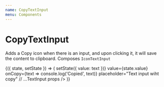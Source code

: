 ```yaml
---
name: CopyTextInput
menu: Components
---
```




# CopyTextInput

Adds a Copy icon when there is an input, and upon clicking it, it will save the content to clipboard. Composes `IconTextInput`

<Playground>
  <Box marginBottom={24}>
    <State initial={{ value: '' }}>
      {({ state, setState }) => (
        <CopyTextInput
          onChangeText={text => setState({ value: text })}
          value={state.value}
          onCopy={text => console.log('Copied', text)}
          placeholder="Text input wiht copy"
          // ...TextInput props
        />
      )}
    </State>
  </Box>
</Playground>
